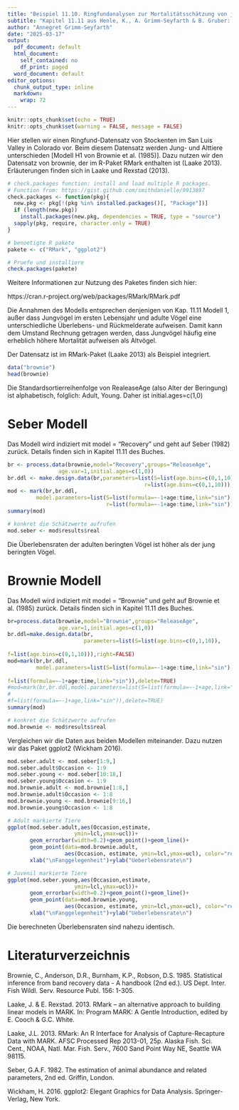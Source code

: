 ---
title: "Beispiel 11.10. Ringfundanalysen zur Mortalitätsschätzung von juvenilen und adulten Stockenten (*Anas platyrhynchos*) "
subtitle: "Kapitel 11.11 aus Henle, K., A. Grimm-Seyfarth & B. Gruber: Erfassung und Analyse von Tierpopulationen. Ulmer Verlag"
author: "Annegret Grimm-Seyfarth"
date: "2025-03-17"
output:
  pdf_document: default
  html_document:
    self_contained: no
    df_print: paged
  word_document: default
editor_options:
  chunk_output_type: inline
  markdown:
    wrap: 72
---

```{r setup, include=FALSE}
knitr::opts_chunk$set(echo = TRUE)
knitr::opts_chunk$set(warning = FALSE, message = FALSE) 
```

Hier stellen wir einen Ringfund-Datensatz von Stockenten im San Luis Valley in Colorado vor. Beim diesem Datensatz werden Jung- und Alttiere unterschieden [Modell H1 von Brownie et al. (1985)]. Dazu nutzen wir den Datensatz von brownie, der im R-Paket RMark enthalten ist (Laake 2013). Erläuterungen finden sich in Laake und Rexstad (2013).

```{r}
# check.packages function: install and load multiple R packages.
# Function from: https://gist.github.com/smithdanielle/9913897
check.packages <- function(pkg){
  new.pkg <- pkg[!(pkg %in% installed.packages()[, "Package"])]
  if (length(new.pkg)) 
    install.packages(new.pkg, dependencies = TRUE, type = "source")
  sapply(pkg, require, character.only = TRUE)
}

# benoetigte R pakete
pakete <- c("RMark", "ggplot2")

# Pruefe und installiere
check.packages(pakete)
```

Weitere Informationen zur Nutzung des Paketes finden sich hier:

https://cran.r-project.org/web/packages/RMark/RMark.pdf

Die Annahmen des Modells entsprechen denjenigen von Kap. 11.11 Modell 1, außer dass Jungvögel im ersten Lebensjahr und adulte Vögel eine unterschiedliche Überlebens- und Rückmelderate aufweisen. Damit kann dem Umstand Rechnung getragen werden, dass Jungvögel häufig eine erheblich höhere Mortalität aufweisen als Altvögel.

Der Datensatz ist im RMark-Paket (Laake 2013) als Beispiel integriert.

```{r}
data("brownie")
head(brownie)
```

Die Standardsortierreihenfolge von RealeaseAge (also Alter der Beringung) ist alphabetisch, folglich: Adult, Young. Daher ist initial.ages=c(1,0)

# Seber Modell
Das Modell wird indiziert mit model = "Recovery" und geht auf Seber (1982) zurück. Details finden sich in Kapitel 11.11 des Buches.

```{r}
br <- process.data(brownie,model="Recovery",groups="ReleaseAge",
                age.var=1,initial.ages=c(1,0))
br.ddl <- make.design.data(br,parameters=list(S=list(age.bins=c(0,1,10)),
                                           r=list(age.bins=c(0,1,10))),right=FALSE)
mod <- mark(br,br.ddl,
         model.parameters=list(S=list(formula=~-1+age:time,link="sin"),
                               r=list(formula=~-1+age:time,link="sin")),delete=TRUE)
summary(mod)

# konkret die Schätzwerte aufrufen
mod.seber <- mod$results$real
```
Die Überlebensraten der adulten beringten Vögel ist höher als der jung beringten Vögel.

# Brownie Modell
Das Modell wird indiziert mit model = "Brownie" und geht auf Brownie et al. (1985) zurück. Details finden sich in Kapitel 11.11 des Buches.

```{r}
br=process.data(brownie,model="Brownie",groups="ReleaseAge",
                age.var=1,initial.ages=c(1,0))
br.ddl=make.design.data(br,
                        parameters=list(S=list(age.bins=c(0,1,10)),
                                        
f=list(age.bins=c(0,1,10))),right=FALSE)
mod=mark(br,br.ddl,
         model.parameters=list(S=list(formula=~-1+age:time,link="sin"),
                               
f=list(formula=~-1+age:time,link="sin")),delete=TRUE)
#mod=mark(br,br.ddl,model.parameters=list(S=list(formula=~-1+age,link="sin"),
#                                         
#f=list(formula=~-1+age,link="sin")),delete=TRUE)
summary(mod)

# konkret die Schätzwerte aufrufen
mod.brownie <- mod$results$real
```

Vergleichen wir die Daten aus beiden Modellen miteinander. Dazu nutzen wir das Paket ggplot2 (Wickham 2016).

```{r}
mod.seber.adult <- mod.seber[1:9,]
mod.seber.adult$Occasion <- 1:9
mod.seber.young <- mod.seber[10:18,]
mod.seber.young$Occasion <- 1:9
mod.brownie.adult <- mod.brownie[1:8,]
mod.brownie.adult$Occasion <- 1:8
mod.brownie.young <- mod.brownie[9:16,]
mod.brownie.young$Occasion <- 1:8

# Adult markierte Tiere
ggplot(mod.seber.adult,aes(Occasion,estimate,
                     ymin=lcl,ymax=ucl))+
       geom_errorbar(width=0.2)+geom_point()+geom_line()+
       geom_point(data=mod.brownie.adult, 
                  aes(Occasion, estimate, ymin=lcl,ymax=ucl), color="red") +
       xlab("\nFanggelegenheit")+ylab("Ueberlebensrate\n") 

# Juvenil markierte Tiere
ggplot(mod.seber.young,aes(Occasion,estimate,
                     ymin=lcl,ymax=ucl))+
       geom_errorbar(width=0.2)+geom_point()+geom_line()+
       geom_point(data=mod.brownie.young, 
                  aes(Occasion, estimate, ymin=lcl,ymax=ucl), color="red") +
       xlab("\nFanggelegenheit")+ylab("Ueberlebensrate\n") 

```
Die berechneten Überlebensraten sind nahezu identisch. 

# Literaturverzeichnis
Brownie, C., Anderson, D.R., Burnham, K.P., Robson, D.S. 1985. Statistical inference from band recovery data - A handbook (2nd ed.). US Dept. Inter. Fish Wildl. Serv. Resource Publ. 156: 1-305. 

Laake, J. & E. Rexstad. 2013. RMark – an alternative approach to building linear models in MARK. In: Program MARK: A Gentle Introduction, edited by E. Cooch & G.C. White. 

Laake, J.L. 2013. RMark: An R Interface for Analysis of Capture-Recapture Data with MARK. AFSC Processed Rep 2013-01, 25p. Alaska Fish. Sci. Cent., NOAA, Natl. Mar. Fish. Serv., 7600 Sand Point Way NE, Seattle WA 98115.

Seber, G.A.F. 1982. The estimation of animal abundance and related parameters, 2nd ed. Griffin, London.

Wickham, H. 2016. ggplot2: Elegant Graphics for Data Analysis. Springer-Verlag, New York.